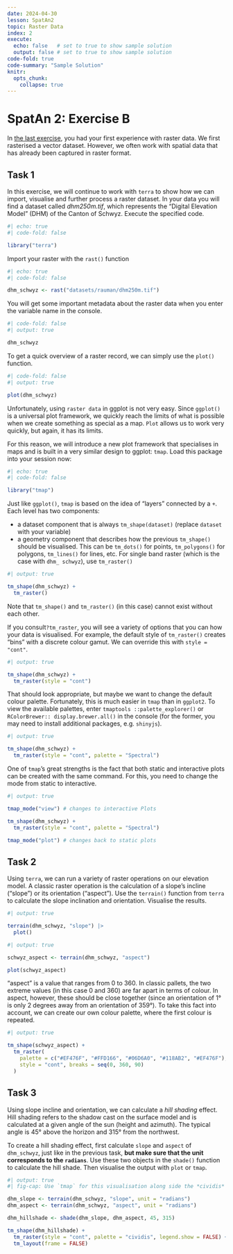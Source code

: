 ```yaml
---
date: 2024-04-30
lesson: SpatAn2
topic: Raster Data
index: 2
execute:
  echo: false   # set to true to show sample solution
  output: false # set to true to show sample solution
code-fold: true
code-summary: "Sample Solution"
knitr:
  opts_chunk:
    collapse: true  
---
```


# SpatAn 2: Exercise B {#sec-raster-intro}

In [the last exercise](#sec-raster-intro1), you had your first experience with raster data. We first rasterised a vector dataset. However, we often work with spatial data that has already been captured in raster format.

## Task 1

In this exercise, we will continue to work with `terra` to show how we can import, visualise and further process a raster dataset. In your data you will find a dataset called *dhm250m.tif*, which represents the "Digital Elevation Model" (DHM) of the Canton of Schwyz. Execute the specified code.

```r
#| echo: true
#| code-fold: false

library("terra")
```

Import your raster with the `rast()` function

```r
#| echo: true
#| code-fold: false

dhm_schwyz <- rast("datasets/rauman/dhm250m.tif")
```

You will get some important metadata about the raster data when you enter the variable name in the console.

```r
#| code-fold: false
#| output: true

dhm_schwyz
```

To get a quick overview of a raster record, we can simply use the `plot()` function.

```r
#| code-fold: false
#| output: true

plot(dhm_schwyz)
```

Unfortunately, using `raster data` in ggplot is not very easy. Since `ggplot()` is a universal plot framework, we quickly reach the limits of what is possible when we create something as special as a map. `Plot` allows us to work very quickly, but again, it has its limits. 

For this reason, we will introduce a new plot framework that specialises in maps and is built in a very similar design to ggplot: `tmap`. Load this package into your session now:

```r
#| echo: true
#| code-fold: false

library("tmap")
```

Just like `ggplot()`, `tmap` is based on the idea of "layers" connected by a `+`. Each level has two components:

- a dataset component that is always `tm_shape(dataset)` (replace `dataset` with your variable)
- a geometry component that describes how the previous `tm_shape()` should be visualised. This can be `tm_dots()` for points, `tm_polygons()` for polygons, `tm_lines()` for lines, etc. For single band raster (which is the case with `dhm_ schwyz`), use `tm_raster()`

```r
#| output: true

tm_shape(dhm_schwyz) +
  tm_raster()
```

Note that `tm_shape()` and `tm_raster()` (in this case) cannot exist without each other.

If you consult`?tm_raster`, you will see a variety of options that you can how your data is visualised. For example, the default style of `tm_raster()` creates "bins" with a discrete colour gamut. We can override this with `style = "cont"`.

```r
#| output: true

tm_shape(dhm_schwyz) +
  tm_raster(style = "cont")
```

That should look appropriate, but maybe we want to change the default colour palette. Fortunately, this is much easier in `tmap` than in `ggplot2`. To view the available palettes, enter `tmaptools ::palette_explorer()` or `RColorBrewer:: display.brewer.all()` in the console (for the former, you may need to install additional packages, e.g. `shinyjs`).

```r
#| output: true

tm_shape(dhm_schwyz) +
  tm_raster(style = "cont", palette = "Spectral")
```

One of `tmap`'s great strengths is the fact that both static and interactive plots can be created with the same command. For this, you need to change the mode from static to interactive.

```r
#| output: true

tmap_mode("view") # changes to interactive Plots

tm_shape(dhm_schwyz) +
  tm_raster(style = "cont", palette = "Spectral")

tmap_mode("plot") # changes back to static plots
```

## Task 2 {#sec-raster-slope}

Using `terra`, we can run a variety of raster operations on our elevation model. A classic raster operation is the calculation of a slope's incline ("slope") or its orientation ("aspect"). Use the `terrain()` function from `terra` to calculate the slope inclination and orientation. Visualise the results.

```r
#| output: true

terrain(dhm_schwyz, "slope") |>
  plot()
```

```r
#| output: true

schwyz_aspect <- terrain(dhm_schwyz, "aspect")

plot(schwyz_aspect)
```

::: {.callout-note}
"aspect" is a value that ranges from 0 to 360. In classic pallets, the two extreme values (in this case 0 and 360) are far apart in terms of colour. In aspect, however, these should be close together (since an orientation of 1° is only 2 degrees away from an orientation of 359°). To take this fact into account, we can create our own colour palette, where the first colour is repeated.
:::

```r
#| output: true

tm_shape(schwyz_aspect) +
  tm_raster(
    palette = c("#EF476F", "#FFD166", "#06D6A0", "#118AB2", "#EF476F"),
    style = "cont", breaks = seq(0, 360, 90)
  )
```

## Task 3

Using slope incline and orientation, we can calculate a *hill shading* effect. Hill shading refers to the shadow cast on the surface model and is calculated at a given angle of the sun (height and azimuth). The typical angle is 45° above the horizon and 315° from the northwest.

To create a hill shading effect, first calculate `slope` and `aspect` of `dhm_schwyz`, just like in the previous task, **but make sure that the unit corresponds to the `radians`**. Use these two objects in the `shade()` function to calculate the hill shade. Then visualise the output with `plot` or `tmap`.

```r
#| output: true
#| fig-cap: Use `tmap` for this visualisation along side the *cividis* colour palette

dhm_slope <- terrain(dhm_schwyz, "slope", unit = "radians")
dhm_aspect <- terrain(dhm_schwyz, "aspect", unit = "radians")

dhm_hillshade <- shade(dhm_slope, dhm_aspect, 45, 315)

tm_shape(dhm_hillshade) +
  tm_raster(style = "cont", palette = "cividis", legend.show = FALSE) +
  tm_layout(frame = FALSE)
```
